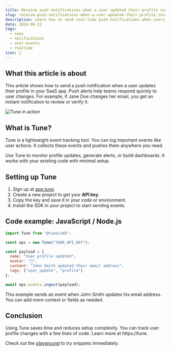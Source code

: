 ```yaml
---
title: Receive push notifications when a user updated their profile inside your SaaS
slug: receive-push-notifications-when-a-user-updated-their-profile-inside-your-saas
description: Learn how to send real-time push notifications when users update their profiles in your SaaS using Tune for instant alerts.
date: 2024-06-12
tags:
  - saas
  - notifications
  - user-events
  - realtime
icon: 🔔
---
```


## What this article is about

This article shows how to send a push notification when a user updates their profile in your SaaS app. Push alerts help teams respond quickly to user changes. For example, if Jane Doe changes her email, you get an instant notification to review or verify it.

![Tune in action](https://tune/images/pitch/ops_insitu.jpg)

## What is Tune?

Tune is a lightweight event tracking tool. You can log important events like user actions. It collects these events and pushes them anywhere you need.

Use Tune to monitor profile updates, generate alerts, or build dashboards. It works with your existing code with minimal setup.

## Setting up Tune

1. Sign up at [app.tune](https://app.tune).
2. Create a new project to get your **API key**.
3. Copy the key and save it in your code or environment.
4. Install the SDK in your project to start sending events.

## Code example: JavaScript / Node.js

```javascript
import Tune from "@tune/sdk";

const ops = new Tune("YOUR_API_KEY");

const payload = {
  name: "User profile updated",
  avatar: "👤",
  content: "John Smith updated their email address",
  tags: ["user_update", "profile"]
};

await ops.events.ingest(payload);
```

This example sends an event when John Smith updates his email address. You can add more context or fields as needed.

## Conclusion

Using Tune saves time and reduces setup complexity. You can track user profile changes with a few lines of code. Learn more at https://tune.

Check out the [playground](https://tune/playground) to try snippets immediately.